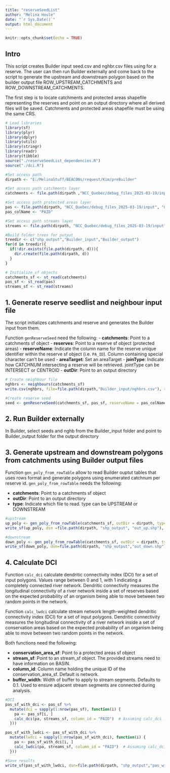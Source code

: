 ```yaml
---
title: "reserveSeedList"
author: "Melina Houle"
date: "`r Sys.Date()`"
output: html_document
---
```


```r
knitr::opts_chunk$set(echo = TRUE)
```

## Intro

This script creates Builder input seed.csv and nghbr.csv files using for a reserve. The user can then run Builder externally and come back to the script to generate the upstream and downstream polygon based on the builder output file ROW_UPSTREAM_CATCHMENTS and ROW_DOWNSTREAM_CATCHMENTS. 

The first step is to locate catchments and protected areas shapefile representing the reserves and point on an output directory where all derived files will be saved. Catchments and protected areas shapefile must be using the same CRS. 

```r
# Load libraries
library(sf)
library(plyr)
library(dplyr)
library(utils)
library(stringr)
library(readr)
library(tibble)
source("./reserveSeedList_dependencies.R")
source("./dci.R")

#Set access path 
dirpath <- "E:/MelinaStuff/BEACONs/request/Kim/preBuilder"

#Set access path catchments layer
catchments <- file.path(dirpath ,"NCC_Quebec/debug_files_2025-03-19/input", "QC_catch.shp")

#Set access path protected areas layer
pas <- file.path(dirpath, "NCC_Quebec/debug_files_2025-03-19/input", "QC_pas.shp")
pas_colName <- "PAID"

#Set access path streams layer
streams <- file.path(dirpath, "NCC_Quebec/debug_files_2025-03-19/input", "streams.shp")

#Build folder trees for putput
treedir <- c("shp_output","Builder_input","Builder_output")
for(d in treedir){
  if(!dir.exists(file.path(dirpath, d))){
    dir.create(file.path(dirpath, d))
  }
}

# Initialize sf objects
catchments_sf <- st_read(catchments)
pas_sf <- st_read(pas)
streams_sf <- st_read(streams)
```

## 1. Generate reserve seedlist and neighbour input file 

The script initializes catchments and reserve and generates the Builder input from them. 

Function `genReserveSeed` need the following:
- **catchments**:  Point to a catchments sf object
- **reserves**: Point to a reserve sf object (protected areas)
- **reserveName**: Indicate the column name for the reserve unique identifier within the reserve sf object (i.e. `PA_ID`). Column containing special character can't be used
- **areaTarget**: Set an areaTarget
- **joinType**: Indicate how CATCHNUM intersecting a reserve will be retrieved. jointType can be INTERSECT or CENTROID
- **outDir**: Point to an output directory

```r
# Create neighbour file
nghbrs <- neighbours(catchments_sf)
write.csv(nghbrs, file=file.path(dirpath,"Builder_input/nghbrs.csv"), row.names=FALSE) # Convert neighbours table to csv file.

#Create reserve seed
seed <- genReserveSeed(catchments_sf, pas_sf, reserveName = pas_colName, areaTarget = 10000, joinType = "INTERSECT", outDir = dirpath)

```

## 2. Run Builder externally 

In Builder, select seeds and nghb from the Builder_input folder and point to Builder_output folder for the output directory

## 3. Generate upstream and downstream polygons from catchments using Builder output files

Function `gen_poly_from_rowTable` allow to read Builder ouptut tables that uses rows format and generate polygons  using enumerated catchnum per reserve id. `gen_poly_from_rowTable` needs the following:

- **catchments**: Point to a catchments sf object
- **outDir**: Point to an output directory
- **type**: Indicate which file to read. type can be UPSTREAM or DOWNSTREAM

```r
#upstream
up_poly <- gen_poly_from_rowTable(catchments_sf, outDir = dirpath, type = "UPSTREAM")
write_sf(up_poly, dsn =file.path(dirpath, "shp_output", "out_up.shp"), append = FALSE)

#downstream
down_poly <- gen_poly_from_rowTable(catchments_sf, outDir = dirpath, type = "DOWNSTREAM")
write_sf(down_poly, dsn=file.path(dirpath, "shp_output","out_down.shp"), append = FALSE)
```


## 4. Calculate DCI

Function `calc_dci` calculate dendritic connectivity index (DCI) for a set of input polygons. Values range between 0 and 1, with 1 indicating a completely connected river network. Dendritic connectivity measures the longitudinal connectivity of a river network inside a set of reserves based on the expected probability of an organism being able to move between two random points in the network. 

Function `calc_lwdci` calculate stream network length-weighted dendritic connectivity index (DCI) for a set of input polygons. Dendritic connectivity measures the longitudinal connectivity of a river network inside a set of conservation areas based on the expected probability of an organism being able to move between two random points in the network. 

Both functions need the following:

- **conservation_area_sf**: Point to a protected areas sf object
- **stream_sf**: Point to an stream_sf object. The provided streams need to have information on BASIN. 
- **column_id**: Column name  holding the unique ID of the conservation_area_sf. Default is network. 
- **buffer_width**: Width of buffer to apply to stream segments. Defaults to 0.1. Used to ensure adjacent stream segments are connected during analysis.

```r
#DCI
pas_sf_with_dci <- pas_sf %>%
  mutate(dci = sapply(1:nrow(pas_sf), function(i) {
    pa <- pas_sf[i, ]
    calc_dci(pa, streams_sf, column_id = "PAID")  # Assuming calc_dci is a function
  }))

pas_sf_with_lwdci <- pas_sf_with_dci %>%
  mutate(lwdci = sapply(1:nrow(pas_sf_with_dci), function(i) {
    pa <- pas_sf_with_dci[i, ]
    calc_lwdci(pa, streams_sf, column_id = "PAID")  # Assuming calc_dci is a function
  }))

#Save results
write_sf(pas_sf_with_lwdci, dsn=file.path(dirpath, "shp_output","pas_with_dci.shp"), append = FALSE)
```